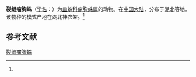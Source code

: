 {{Speciesbox
| name = 裂缝瘤胸蛛
| status = 
| status_system = 
| image = 
| genus = Oedothorax
| species = rimatus
| authority = (Ma et Zhu, 1990)<ref name='id13341'>{{cite web| url =http://www.bioinfo.cn/db05/BjdwSpecies.php?action=view&id=13341| title =裂缝瘤胸蛛| work =《中国动物物种编目数据库》| publisher =中国科学院微生物研究所| author =中国科学院动物研究所| accessdate =2009-04-28| archive-date =2016-03-05| archive-url =https://web.archive.org/web/20160305000213/http://www.bioinfo.cn/db05/BjdwSpecies.php?action=view&id=13341| dead-url =yes}}</ref>
}}

'''裂缝瘤胸蛛'''（[[学名|学名]]：{{lang|la|''Oedothorax rimatus''}}）为[[皿蛛科|皿蛛科]][[瘤胸蛛属|瘤胸蛛属]]的动物。在[[中国大陆|中国大陆]]，分布于[[湖北|湖北]]等地。该物种的模式产地在湖北神农架。<ref name='id13341'/>

== 参考文献 ==
{{reflist}}

{{Wikispecies|Oedothorax rimatus}}

[[Category:瘤胸蛛属|裂缝瘤胸蛛]]


{{蜘蛛小作品}}